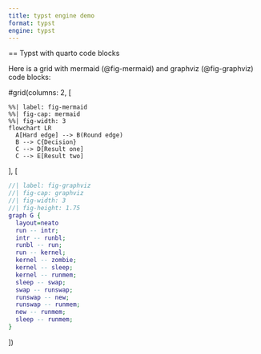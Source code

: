 ```yaml
---
title: typst engine demo
format: typst
engine: typst
---
```


== Typst with quarto code blocks

Here is a grid with mermaid (@fig-mermaid)  and graphviz (@fig-graphviz) code blocks:

#grid(columns: 2, [

```mermaid
%%| label: fig-mermaid
%%| fig-cap: mermaid
%%| fig-width: 3
flowchart LR
  A[Hard edge] --> B(Round edge)
  B --> C{Decision}
  C --> D[Result one]
  C --> E[Result two]
```

], [

```dot
//| label: fig-graphviz
//| fig-cap: graphviz
//| fig-width: 3
//| fig-height: 1.75
graph G {
  layout=neato
  run -- intr;
  intr -- runbl;
  runbl -- run;
  run -- kernel;
  kernel -- zombie;
  kernel -- sleep;
  kernel -- runmem;
  sleep -- swap;
  swap -- runswap;
  runswap -- new;
  runswap -- runmem;
  new -- runmem;
  sleep -- runmem;
}
```

])
